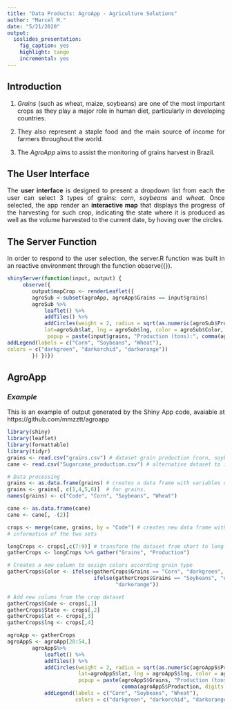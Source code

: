 ```yaml
---
title: "Data Products: AgroApp - Agriculture Solutions"
author: "Marcel M."
date: "5/21/2020"
output: 
  ioslides_presentation: 
    fig_caption: yes
    highlight: tango
    incremental: yes
---
```

<style>
body {
text-align: justify}
</style> 


## **Introduction**



1. *Grains* (such as wheat, maize, soybeans) are one of the most important crops as they play a major role in human diet, particularly in developing countries.

2. They also represent a staple food and the main source of income for farmers throughout the world.

3. The *AgroApp* aims to assist the monitoring of grains harvest in Brazil.

## The User Interface



The **user interface** is designed to present a dropdown list from each the user can select 3 types of grains: *corn*, *soybeans* and *wheat*. Once selected, the app render an **interactive map** that displays the progress of the harvesting for such crop, indicating the state where it is produced as well as the volume harvested to the current date, by hoving over the circles.

## The Server Function

In order to respond to the user selection, the server.R function was built in an reactive environment through the function observe({}).
```r
shinyServer(function(input, output) {
     observe({   
        output$mapCrop <- renderLeaflet({  
        agroSub <-subset(agroApp, agroApp$Grains == input$grains)
        agroSub %>%
            leaflet() %>%
            addTiles() %>%
            addCircles(weight = 2, radius = sqrt(as.numeric(agroSub$Production))*90,
            lat=agroSub$lat, lng = agroSub$lng, color = agroSub$Color,
             popup = paste(input$grains, "Production (tons):", comma(agroSub$Production, digits = 0))) %>% 
addLegend(labels = c("Corn", "Soybeans", "Wheat"),
colors = c("darkgreen", "darkorchid", "darkorange"))
        }) })})
```

## **AgroApp**
### *Example*

This is an example of output generated by the Shiny App code, avaiable at https://github.com/mmzztt/agroapp
```r
library(shiny)
library(leaflet)
library(formattable)
library(tidyr)
grains <- read.csv("grains.csv") # dataset grain production (corn, soybeans, wheat)
cane <- read.csv("Sugarcane_production.csv") # alternative dataset to import info

# Data processing
grains <- as.data.frame(grains) # creates a data frame with variables of interesse
grains <- grains[, c(1,4,5,6)]  # for grains.
names(grains) <- c("Code", "Corn", "Soybeans", "Wheat")

cane <- as.data.frame(cane)
cane <- cane[, -(2)]

crops <- merge(cane, grains, by = "Code") # creates new data frame with all
# information of the two sets

longCrops <- crops[,c(7:9)] # transform the dataset from short to long form
gatherCrops <- longCrops %>% gather("Grains", "Production")

# Creates a new column to assign colors according grain type 
gatherCrops$Color <- ifelse(gatherCrops$Grains == "Corn", "darkgreen",
                            ifelse(gatherCrops$Grains == "Soybeans", "darkorchid",
                                   "darkorange"))

# Add new colums from the crop dataset
gatherCrops$Code <- crops[,1]
gatherCrops$State <- crops[,2]
gatherCrops$lat <- crops[,3]
gatherCrops$lng <- crops[,4]

agroApp <- gatherCrops
agroAppS <- agroApp[28:54,]        
        agroAppS%>%
            leaflet() %>%
            addTiles() %>%
            addCircles(weight = 2, radius = sqrt(as.numeric(agroAppS$Production))*90,
                       lat=agroAppS$lat, lng = agroAppS$lng, color = agroAppS$Color,
                       popup = paste(agroAppS$Grains, "Production (tons):",
                                     comma(agroAppS$Production, digits = 0))) %>% 
            addLegend(labels = c("Corn", "Soybeans", "Wheat"),
                      colors = c("darkgreen", "darkorchid", "darkorange"))
```

